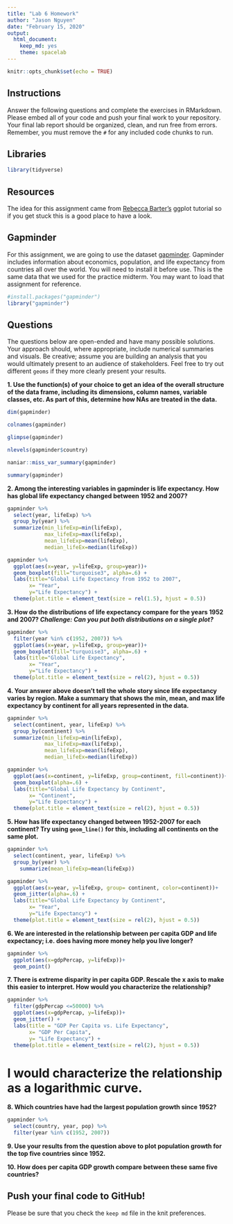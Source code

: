```yaml
---
title: "Lab 6 Homework"
author: "Jason Nguyen"
date: "February 15, 2020"
output:
  html_document: 
    keep_md: yes
    theme: spacelab
---
```


```r
knitr::opts_chunk$set(echo = TRUE)
```

## Instructions
Answer the following questions and complete the exercises in RMarkdown. Please embed all of your code and push your final work to your repository. Your final lab report should be organized, clean, and run free from errors. Remember, you must remove the `#` for any included code chunks to run.  

## Libraries
```r
library(tidyverse)
```

## Resources
The idea for this assignment came from [Rebecca Barter's](http://www.rebeccabarter.com/blog/2017-11-17-ggplot2_tutorial/) ggplot tutorial so if you get stuck this is a good place to have a look.  

## Gapminder
For this assignment, we are going to use the dataset [gapminder](https://cran.r-project.org/web/packages/gapminder/index.html). Gapminder includes information about economics, population, and life expectancy from countries all over the world. You will need to install it before use. This is the same data that we used for the practice midterm. You may want to load that assignment for reference.  
```r
#install.packages("gapminder")
library("gapminder")
```

## Questions
The questions below are open-ended and have many possible solutions. Your approach should, where appropriate, include numerical summaries and visuals. Be creative; assume you are building an analysis that you would ultimately present to an audience of stakeholders. Feel free to try out different `geoms` if they more clearly present your results.  

**1. Use the function(s) of your choice to get an idea of the overall structure of the data frame, including its dimensions, column names, variable classes, etc. As part of this, determine how NAs are treated in the data.**  
```r
dim(gapminder)
```

```r
colnames(gapminder)
```

```r
glimpse(gapminder)
```

```r
nlevels(gapminder$country)
```
```r
naniar::miss_var_summary(gapminder)
```

```r
summary(gapminder)
```

**2. Among the interesting variables in gapminder is life expectancy. How has global life expectancy changed between 1952 and 2007?**
```r
gapminder %>%
  select(year, lifeExp) %>% 
  group_by(year) %>% 
  summarize(min_lifeExp=min(lifeExp),
            max_lifeExp=max(lifeExp),
            mean_lifeExp=mean(lifeExp),
            median_lifeEx=median(lifeExp))
```
```r
gapminder %>%
  ggplot(aes(x=year, y=lifeExp, group=year))+
  geom_boxplot(fill="turquoise3", alpha=.6) +
  labs(title="Global Life Expectancy from 1952 to 2007",
       x= "Year",
       y="Life Expectancy") +
  theme(plot.title = element_text(size = rel(1.5), hjust = 0.5))
```

**3. How do the distributions of life expectancy compare for the years 1952 and 2007? _Challenge: Can you put both distributions on a single plot?_**
```r
gapminder %>%
  filter(year %in% c(1952, 2007)) %>%
  ggplot(aes(x=year, y=lifeExp, group=year))+
  geom_boxplot(fill="turquoise3", alpha=.6) +
  labs(title="Global Life Expectancy",
       x= "Year",
       y="Life Expectancy") +
  theme(plot.title = element_text(size = rel(2), hjust = 0.5))
```

**4. Your answer above doesn't tell the whole story since life expectancy varies by region. Make a summary that shows the min, mean, and max life expectancy by continent for all years represented in the data.**
```r
gapminder %>%
  select(continent, year, lifeExp) %>% 
  group_by(continent) %>% 
  summarize(min_lifeExp=min(lifeExp),
            max_lifeExp=max(lifeExp),
            mean_lifeExp=mean(lifeExp),
            median_lifeEx=median(lifeExp))
```

```r
gapminder %>%
  ggplot(aes(x=continent, y=lifeExp, group=continent, fill=continent))+
  geom_boxplot(alpha=.6) +
  labs(title="Global Life Expectancy by Continent",
       x= "Continent",
       y="Life Expectancy") +
  theme(plot.title = element_text(size = rel(2), hjust = 0.5))
```


**5. How has life expectancy changed between 1952-2007 for each continent? Try using `geom_line()` for this, including all continents on the same  plot.**
```r
gapminder %>% 
  select(continent, year, lifeExp) %>% 
  group_by(year) %>% 
    summarize(mean_lifeExp=mean(lifeExp))
```

```r
gapminder %>% 
  ggplot(aes(x=year, y=lifeExp, group= continent, color=continent))+
  geom_jitter(alpha=.6) +
  labs(title="Global Life Expectancy by Continent",
       x= "Year",
       y="Life Expectancy") +
  theme(plot.title = element_text(size = rel(2), hjust = 0.5))
```


**6. We are interested in the relationship between per capita GDP and life expectancy; i.e. does having more money help you live longer?**
```r
gapminder %>% 
  ggplot(aes(x=gdpPercap, y=lifeExp))+
  geom_point()
```


**7. There is extreme disparity in per capita GDP. Rescale the x axis to make this easier to interpret. How would you characterize the relationship?**
```r
gapminder %>% 
  filter(gdpPercap <=50000) %>% 
  ggplot(aes(x=gdpPercap, y=lifeExp))+
  geom_jitter() +
  labs(title = "GDP Per Capita vs. Life Expectancy",
       x= "GDP Per Capita",
       y= "Life Expectancy") +
  theme(plot.title = element_text(size = rel(2), hjust = 0.5))
```
# I would characterize the relationship as a logarithmic curve.

**8. Which countries have had the largest population growth since 1952?**
```r
gapminder %>% 
  select(country, year, pop) %>% 
  filter(year %in% c(1952, 2007))
```

**9. Use your results from the question above to plot population growth for the top five countries since 1952.**


**10. How does per capita GDP growth compare between these same five countries?**


## Push your final code to GitHub!
Please be sure that you check the `keep md` file in the knit preferences. 